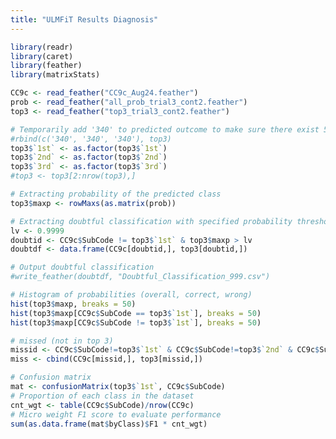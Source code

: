 ```yaml
---
title: "ULMFiT Results Diagnosis"
---
```


```r
library(readr)
library(caret)
library(feather)
library(matrixStats)

CC9c <- read_feather("CC9c_Aug24.feather")
prob <- read_feather("all_prob_trial3_cont2.feather")
top3 <- read_feather("top3_trial3_cont2.feather")

# Temporarily add '340' to predicted outcome to make sure there exist 52 levels (trial3 cont)
#rbind(c('340', '340', '340'), top3)
top3$`1st` <- as.factor(top3$`1st`)
top3$`2nd` <- as.factor(top3$`2nd`)
top3$`3rd` <- as.factor(top3$`3rd`)
#top3 <- top3[2:nrow(top3),]

# Extracting probability of the predicted class
top3$maxp <- rowMaxs(as.matrix(prob))

# Extracting doubtful classification with specified probability threshold
lv <- 0.9999
doubtid <- CC9c$SubCode != top3$`1st` & top3$maxp > lv 
doubtdf <- data.frame(CC9c[doubtid,], top3[doubtid,])

# Output doubtful classification
#write_feather(doubtdf, "Doubtful_Classification_999.csv")

# Histogram of probabilities (overall, correct, wrong)
hist(top3$maxp, breaks = 50)
hist(top3$maxp[CC9c$SubCode == top3$`1st`], breaks = 50)
hist(top3$maxp[CC9c$SubCode != top3$`1st`], breaks = 50)

# missed (not in top 3)
missid <- CC9c$SubCode!=top3$`1st` & CC9c$SubCode!=top3$`2nd` & CC9c$SubCode!=top3$`3rd`
miss <- cbind(CC9c[missid,], top3[missid,])

# Confusion matrix
mat <- confusionMatrix(top3$`1st`, CC9c$SubCode)
# Proportion of each class in the dataset
cnt_wgt <- table(CC9c$SubCode)/nrow(CC9c)
# Micro weight F1 score to evaluate performance
sum(as.data.frame(mat$byClass)$F1 * cnt_wgt)
```